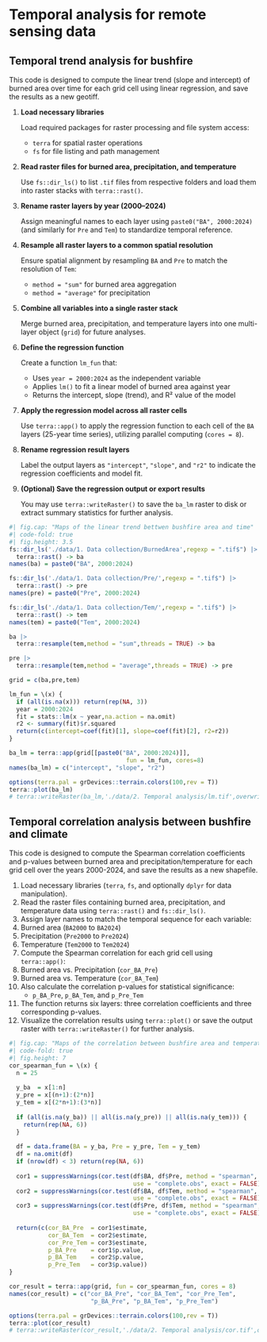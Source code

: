 # Temporal analysis for remote sensing data

## Temporal trend analysis for bushfire

::: {.callout-tip title="Aim"}
This code is designed to compute the linear trend (slope and intercept) of burned area over time for each grid cell using linear regression, and save the results as a new geotiff.
:::

::: {.callout-caution title="Description of steps"}
1. **Load necessary libraries**

   Load required packages for raster processing and file system access:

   * `terra` for spatial raster operations
   * `fs` for file listing and path management

2. **Read raster files for burned area, precipitation, and temperature**

   Use `fs::dir_ls()` to list `.tif` files from respective folders and load them into raster stacks with `terra::rast()`.

3. **Rename raster layers by year (2000–2024)**

   Assign meaningful names to each layer using `paste0("BA", 2000:2024)` (and similarly for `Pre` and `Tem`) to standardize temporal reference.

4. **Resample all raster layers to a common spatial resolution**

   Ensure spatial alignment by resampling `BA` and `Pre` to match the resolution of `Tem`:

   * `method = "sum"` for burned area aggregation
   * `method = "average"` for precipitation

5. **Combine all variables into a single raster stack**

   Merge burned area, precipitation, and temperature layers into one multi-layer object (`grid`) for future analyses.

6. **Define the regression function**

   Create a function `lm_fun` that:

   * Uses `year = 2000:2024` as the independent variable
   * Applies `lm()` to fit a linear model of burned area against year
   * Returns the intercept, slope (trend), and R² value of the model

7. **Apply the regression model across all raster cells**

   Use `terra::app()` to apply the regression function to each cell of the `BA` layers (25-year time series), utilizing parallel computing (`cores = 8`).

8. **Rename regression result layers**

   Label the output layers as `"intercept"`, `"slope"`, and `"r2"` to indicate the regression coefficients and model fit.

9. **(Optional) Save the regression output or export results**

   You may use `terra::writeRaster()` to save the `ba_lm` raster to disk or extract summary statistics for further analysis.
:::

```r
#| fig.cap: "Maps of the linear trend bettwen bushfire area and time"
#| code-fold: true
#| fig.height: 3.5
fs::dir_ls('./data/1. Data collection/BurnedArea',regexp = ".tif$") |> 
  terra::rast() -> ba
names(ba) = paste0("BA", 2000:2024)

fs::dir_ls('./data/1. Data collection/Pre/',regexp = ".tif$") |> 
  terra::rast() -> pre
names(pre) = paste0("Pre", 2000:2024)

fs::dir_ls('./data/1. Data collection/Tem/',regexp = ".tif$") |> 
  terra::rast() -> tem
names(tem) = paste0("Tem", 2000:2024)

ba |> 
  terra::resample(tem,method = "sum",threads = TRUE) -> ba

pre |> 
  terra::resample(tem,method = "average",threads = TRUE) -> pre

grid = c(ba,pre,tem)

lm_fun = \(x) {
  if (all(is.na(x))) return(rep(NA, 3))
  year = 2000:2024
  fit = stats::lm(x ~ year,na.action = na.omit)
  r2 <- summary(fit)$r.squared
  return(c(intercept=coef(fit)[1], slope=coef(fit)[2], r2=r2))
}

ba_lm = terra::app(grid[[paste0("BA", 2000:2024)]], 
                                 fun = lm_fun, cores=8)
names(ba_lm) = c("intercept", "slope", "r2")

options(terra.pal = grDevices::terrain.colors(100,rev = T))
terra::plot(ba_lm)
# terra::writeRaster(ba_lm,'./data/2. Temporal analysis/lm.tif',overwrite = TRUE)
```

## Temporal correlation analysis between bushfire and climate

::: {.callout-tip title="Aim"}
This code is designed to compute the Spearman correlation coefficients and p-values between burned area and precipitation/temperature for each grid cell over the years 2000-2024, and save the results as a new shapefile.
:::

::: {.callout-caution title="Description of steps"}
1.	Load necessary libraries (`terra`, `fs`, and optionally `dplyr` for data manipulation).
2.	Read the raster files containing burned area, precipitation, and temperature data using `terra::rast()` and `fs::dir_ls()`.
3.	Assign layer names to match the temporal sequence for each variable:
4.	Burned area (`BA2000` to `BA2024`)
5.	Precipitation (`Pre2000` to `Pre2024`)
6.	Temperature (`Tem2000` to `Tem2024`)
7.	Compute the Spearman correlation for each grid cell using `terra::app()`:
8.	Burned area vs. Precipitation (`cor_BA_Pre`)
9.	Burned area vs. Temperature (`cor_BA_Tem`)
10.	Also calculate the correlation p-values for statistical significance:
    - `p_BA_Pre`, `p_BA_Tem`, and `p_Pre_Tem`
11.	The function returns six layers: three correlation coefficients and three corresponding p-values.
12.	Visualize the correlation results using `terra::plot()` or save the output raster with `terra::writeRaster()` for further analysis.

:::

```r
#| fig.cap: "Maps of the correlation between bushfire area and temperature/precipitation"
#| code-fold: true
#| fig.height: 7
cor_spearman_fun = \(x) {
  n = 25 
  
  y_ba  = x[1:n]
  y_pre = x[(n+1):(2*n)]
  y_tem = x[(2*n+1):(3*n)]
  
  if (all(is.na(y_ba)) || all(is.na(y_pre)) || all(is.na(y_tem))) {
    return(rep(NA, 6))
  }
  
  df = data.frame(BA = y_ba, Pre = y_pre, Tem = y_tem)
  df = na.omit(df)
  if (nrow(df) < 3) return(rep(NA, 6))
  
  cor1 = suppressWarnings(cor.test(df$BA, df$Pre, method = "spearman",
                                   use = "complete.obs", exact = FALSE))
  cor2 = suppressWarnings(cor.test(df$BA, df$Tem, method = "spearman",
                                   use = "complete.obs", exact = FALSE))
  cor3 = suppressWarnings(cor.test(df$Pre, df$Tem, method = "spearman",
                                   use = "complete.obs", exact = FALSE))
  
  return(c(cor_BA_Pre  = cor1$estimate,
           cor_BA_Tem  = cor2$estimate,
           cor_Pre_Tem = cor3$estimate,
           p_BA_Pre    = cor1$p.value,
           p_BA_Tem    = cor2$p.value,
           p_Pre_Tem   = cor3$p.value))
}

cor_result = terra::app(grid, fun = cor_spearman_fun, cores = 8)
names(cor_result) = c("cor_BA_Pre", "cor_BA_Tem", "cor_Pre_Tem",
                       "p_BA_Pre", "p_BA_Tem", "p_Pre_Tem")

options(terra.pal = grDevices::terrain.colors(100,rev = T))
terra::plot(cor_result)
# terra::writeRaster(cor_result,'./data/2. Temporal analysis/cor.tif',overwrite = TRUE)
```